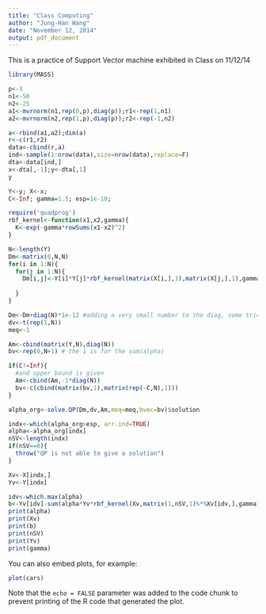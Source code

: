 ```yaml
---
title: "Class Computing"
author: "Jung-Han Wang"
date: "November 12, 2014"
output: pdf_document
---
```


This is a practice of Support Vector machine exhibited in Class on 11/12/14

```r


library(MASS)

p<-3
n1<-50
n2<-25
a1<-mvrnorm(n1,rep(0,p),diag(p));r1<-rep(1,n1)
a2<-mvrnorm(n2,rep(1,p),diag(p));r2<-rep(-1,n2)

a<-rbind(a1,a2);dim(a)
r<-c(r1,r2)
data<-cbind(r,a)
ind<-sample(1:nrow(data),size=nrow(data),replace=F)
dta<-data[ind,]
x<-dta[,-1];y<-dta[,1]
y

Y<-y; X<-x;
C<-Inf; gamma=1.5; esp=1e-10;

require('quadprog')
rbf_kernel<-function(x1,x2,gamma){
  K<-exp(-gamma*rowSums(x1-x2)^2)  
}

N<-length(Y)
Dm<-matrix(0,N,N)
for(i in 1:N){
  for(j in 1:N){
    Dm[i,j]<-Y[i]*Y[j]*rbf_kernel(matrix(X[i,],1),matrix(X[j,],1),gamma)
    
  }
}

Dm<-Dm+diag(N)*1e-12 #adding a very small number to the diag, some trick
dv<-t(rep(1,N))
meq<-1

Am<-cbind(matrix(Y,N),diag(N))
bv<-rep(0,N+1) # the 1 is for the sum(alpha)

if(C!=Inf){
  #and upper bound is given
  Am<-cbind(Am,-1*diag(N))
  bv<-c(cbind(matrix(bv,1),matrix(rep(-C,N),1)))
}

alpha_org<-solve.QP(Dm,dv,Am,meq=meq,bvec=bv)$solution

indx<-which(alpha_org>esp, arr.ind=TRUE)
alpha<-alpha_org[indx]
nSV<-length(indx)
if(nSV==0){
  throw("QP is not able to give a solution")
}

Xv<-X[indx,]
Yv<-Y[indx]

idv<-which.max(alpha)
b<-Yv[idv]-sum(alpha*Yv*rbf_kernel(Xv,matrix(1,nSV,1)%*%Xv[idv,],gamma))
print(alpha)
print(Xv)
print(b)
print(nSV)
print(Yv)
print(gamma)

```

You can also embed plots, for example:

```r
plot(cars)
```

Note that the `echo = FALSE` parameter was added to the code chunk to prevent printing of the R code that generated the plot.
